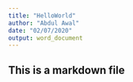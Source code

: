 ```yaml
---
title: "HelloWorld"
author: "Abdul Awal"
date: "02/07/2020"
output: word_document
---
```


## This is a markdown file

